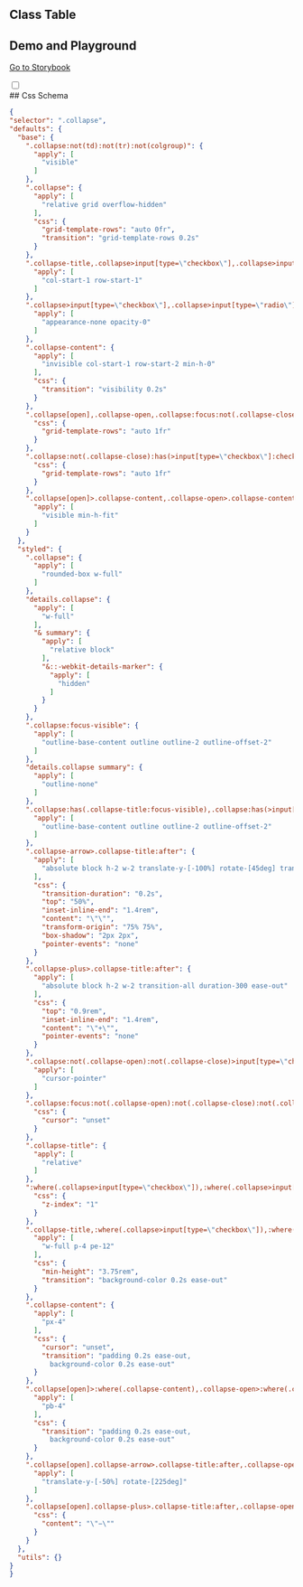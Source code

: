 
## Class Table

<CssTable name="collapse" />

## Demo and Playground

[Go to Storybook](https://story.ui.icebreaker.top/?path=/docs/data-display-collapse--docs)

<div className="collapse">
<input type="checkbox" /> 
<div class="collapse-title px-0">
## Css Schema
</div>
<div class="collapse-content"> 

```json
{
"selector": ".collapse",
"defaults": {
  "base": {
    ".collapse:not(td):not(tr):not(colgroup)": {
      "apply": [
        "visible"
      ]
    },
    ".collapse": {
      "apply": [
        "relative grid overflow-hidden"
      ],
      "css": {
        "grid-template-rows": "auto 0fr",
        "transition": "grid-template-rows 0.2s"
      }
    },
    ".collapse-title,.collapse>input[type=\"checkbox\"],.collapse>input[type=\"radio\"],.collapse-content": {
      "apply": [
        "col-start-1 row-start-1"
      ]
    },
    ".collapse>input[type=\"checkbox\"],.collapse>input[type=\"radio\"]": {
      "apply": [
        "appearance-none opacity-0"
      ]
    },
    ".collapse-content": {
      "apply": [
        "invisible col-start-1 row-start-2 min-h-0"
      ],
      "css": {
        "transition": "visibility 0.2s"
      }
    },
    ".collapse[open],.collapse-open,.collapse:focus:not(.collapse-close)": {
      "css": {
        "grid-template-rows": "auto 1fr"
      }
    },
    ".collapse:not(.collapse-close):has(>input[type=\"checkbox\"]:checked),.collapse:not(.collapse-close):has(>input[type=\"radio\"]:checked)": {
      "css": {
        "grid-template-rows": "auto 1fr"
      }
    },
    ".collapse[open]>.collapse-content,.collapse-open>.collapse-content,.collapse:focus:not(.collapse-close)>.collapse-content,.collapse:not(.collapse-close)>input[type=\"checkbox\"]:checked~.collapse-content,.collapse:not(.collapse-close)>input[type=\"radio\"]:checked~.collapse-content": {
      "apply": [
        "visible min-h-fit"
      ]
    }
  },
  "styled": {
    ".collapse": {
      "apply": [
        "rounded-box w-full"
      ]
    },
    "details.collapse": {
      "apply": [
        "w-full"
      ],
      "& summary": {
        "apply": [
          "relative block"
        ],
        "&::-webkit-details-marker": {
          "apply": [
            "hidden"
          ]
        }
      }
    },
    ".collapse:focus-visible": {
      "apply": [
        "outline-base-content outline outline-2 outline-offset-2"
      ]
    },
    "details.collapse summary": {
      "apply": [
        "outline-none"
      ]
    },
    ".collapse:has(.collapse-title:focus-visible),.collapse:has(>input[type=\"checkbox\"]:focus-visible),.collapse:has(>input[type=\"radio\"]:focus-visible)": {
      "apply": [
        "outline-base-content outline outline-2 outline-offset-2"
      ]
    },
    ".collapse-arrow>.collapse-title:after": {
      "apply": [
        "absolute block h-2 w-2 translate-y-[-100%] rotate-[45deg] transition-all ease-out"
      ],
      "css": {
        "transition-duration": "0.2s",
        "top": "50%",
        "inset-inline-end": "1.4rem",
        "content": "\"\"",
        "transform-origin": "75% 75%",
        "box-shadow": "2px 2px",
        "pointer-events": "none"
      }
    },
    ".collapse-plus>.collapse-title:after": {
      "apply": [
        "absolute block h-2 w-2 transition-all duration-300 ease-out"
      ],
      "css": {
        "top": "0.9rem",
        "inset-inline-end": "1.4rem",
        "content": "\"+\"",
        "pointer-events": "none"
      }
    },
    ".collapse:not(.collapse-open):not(.collapse-close)>input[type=\"checkbox\"],.collapse:not(.collapse-open):not(.collapse-close)>input[type=\"radio\"]:not(:checked),.collapse:not(.collapse-open):not(.collapse-close)>.collapse-title": {
      "apply": [
        "cursor-pointer"
      ]
    },
    ".collapse:focus:not(.collapse-open):not(.collapse-close):not(.collapse[open])>.collapse-title": {
      "css": {
        "cursor": "unset"
      }
    },
    ".collapse-title": {
      "apply": [
        "relative"
      ]
    },
    ":where(.collapse>input[type=\"checkbox\"]),:where(.collapse>input[type=\"radio\"])": {
      "css": {
        "z-index": "1"
      }
    },
    ".collapse-title,:where(.collapse>input[type=\"checkbox\"]),:where(.collapse>input[type=\"radio\"])": {
      "apply": [
        "w-full p-4 pe-12"
      ],
      "css": {
        "min-height": "3.75rem",
        "transition": "background-color 0.2s ease-out"
      }
    },
    ".collapse-content": {
      "apply": [
        "px-4"
      ],
      "css": {
        "cursor": "unset",
        "transition": "padding 0.2s ease-out,
          background-color 0.2s ease-out"
      }
    },
    ".collapse[open]>:where(.collapse-content),.collapse-open>:where(.collapse-content),.collapse:focus:not(.collapse-close)>:where(.collapse-content),.collapse:not(.collapse-close)>:where(input[type=\"checkbox\"]:checked~.collapse-content),.collapse:not(.collapse-close)>:where(input[type=\"radio\"]:checked~.collapse-content)": {
      "apply": [
        "pb-4"
      ],
      "css": {
        "transition": "padding 0.2s ease-out,
          background-color 0.2s ease-out"
      }
    },
    ".collapse[open].collapse-arrow>.collapse-title:after,.collapse-open.collapse-arrow>.collapse-title:after,.collapse-arrow:focus:not(.collapse-close)>.collapse-title:after,.collapse-arrow:not(.collapse-close)>input[type=\"checkbox\"]:checked~.collapse-title:after,.collapse-arrow:not(.collapse-close)>input[type=\"radio\"]:checked~.collapse-title:after": {
      "apply": [
        "translate-y-[-50%] rotate-[225deg]"
      ]
    },
    ".collapse[open].collapse-plus>.collapse-title:after,.collapse-open.collapse-plus>.collapse-title:after,.collapse-plus:focus:not(.collapse-close)>.collapse-title:after,.collapse-plus:not(.collapse-close)>input[type=\"checkbox\"]:checked~.collapse-title:after,.collapse-plus:not(.collapse-close)>input[type=\"radio\"]:checked~.collapse-title:after": {
      "css": {
        "content": "\"−\""
      }
    }
  },
  "utils": {}
}
}
```

</div>
</div>